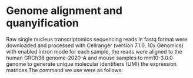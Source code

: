 # Genome alignment and quanyification
Raw single nucleus transcriptomics sequencing reads in fastq format were downloaded and processed with Cellranger (version 7.1.0, 10x Genomics) with enabled intron mode for each sample, the reads were aligned to the human GRCh38 genome-2020-A and mouse samples to mm10-3.0.0 genome to generate unique molecular identifiers (UMI) the expression matrices.The command we use were as follows:

